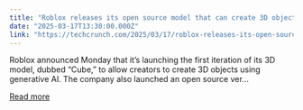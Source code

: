 ```yaml
---
title: "Roblox releases its open source model that can create 3D objects using AI"
date: "2025-03-17T13:30:00.000Z"
link: "https://techcrunch.com/2025/03/17/roblox-releases-its-open-source-model-that-can-create-3d-objects-using-ai/"
---
```


Roblox announced Monday that it’s launching the first iteration of its 3D model, dubbed “Cube,” to allow creators to create 3D objects using generative AI. The company also launched an open source ver...

[Read more](https://techcrunch.com/2025/03/17/roblox-releases-its-open-source-model-that-can-create-3d-objects-using-ai/)
